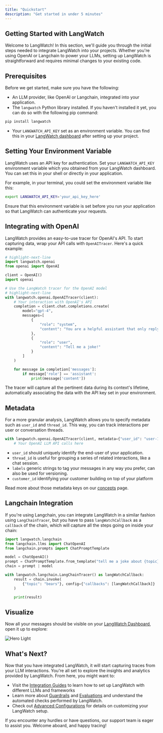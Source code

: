 ```yaml
---
title: "Quickstart"
description: "Get started in under 5 minutes"
---
```


## Getting Started with LangWatch

Welcome to LangWatch! In this section, we'll guide you through the initial steps needed to integrate LangWatch into your projects. Whether you're using OpenAI or Langchain to power your LLMs, setting up LangWatch is straightforward and requires minimal changes to your existing code.

## Prerequisites

Before we get started, make sure you have the following:

- An LLM provider, like OpenAI or Langchain, integrated into your application.
- The `langwatch` Python library installed. If you haven't installed it yet, you can do so with the following pip command:

```sh
pip install langwatch
```

- Your `LANGWATCH_API_KEY` set as an environment variable. You can find this in your [LangWatch dashboard](https://app.langwatch.ai) after setting up your project.

## Setting Your Environment Variable

LangWatch uses an API key for authentication. Set your `LANGWATCH_API_KEY` environment variable which you obtained from your LangWatch dashboard. You can set this in your shell or directly in your application.

For example, in your terminal, you could set the environment variable like this:

```sh
export LANGWATCH_API_KEY='your_api_key_here'
```

Ensure that this environment variable is set before you run your application so that LangWatch can authenticate your requests.

## Integrating with OpenAI

LangWatch provides an easy-to-use tracer for OpenAI's API. To start capturing data, wrap your API calls with `OpenAITracer`. Here's a quick example:

```python
# highlight-next-line
import langwatch.openai
from openai import OpenAI

client = OpenAI()
import openai

# Use the LangWatch tracer for the OpenAI model
# highlight-next-line
with langwatch.openai.OpenAITracer(client):
    # Your interaction with OpenAI's API
    completion = client.chat.completions.create(
        model="gpt-4",
        messages=[
            {
                "role": "system",
                "content": "You are a helpful assistant that only reply in short tweet-like responses, using lots of emojis.",
            },
            {
                "role": "user",
                "content": "Tell me a joke!"
            }
        ]
    )

    for message in completion['messages']:
        if message['role'] == 'assistant':
            print(message['content'])
```

The tracer will capture all the pertinent data during its context's lifetime, automatically associating the data with the API key set in your environment.

## Metadata

For a more granular analysis, LangWatch allows you to specify metadata such as `user_id` and `thread_id`. This way, you can track interactions per user or conversation threads.

```python
with langwatch.openai.OpenAITracer(client, metadata={"user_id": "user-123", "thread_id": "thread-456"}):
    # Your OpenAI LLM API calls here
```

- `user_id` should uniquely identify the end-user of your application.
- `thread_id` is useful for grouping a series of related interactions, like a chat session.
- `labels` generic strings to tag your messages in any way you prefer, can also be used for versioning.
- `customer_id` identifying your customer building on top of your platform

Read more about those metadata keys on our [concepts](./concepts) page.

## Langchain Integration

If you're using Langchain, you can integrate LangWatch in a similar fashion using `LangChainTracer`, but you have to pass `langWatchCallback` as a `callback` of the chain, which will capture all the steps going on inside your chain:

```python
import langwatch.langchain
from langchain.llms import ChatOpenAI
from langchain.prompts import ChatPromptTemplate

model = ChatOpenAI()
prompt = ChatPromptTemplate.from_template("tell me a joke about {topic}")
chain = prompt | model

with langwatch.langchain.LangChainTracer() as langWatchCallback:
    result = chain.invoke(
        {"topic": "bears"}, config={"callbacks": [langWatchCallback]}
    )

    print(result)
```

## Visualize

Now all your messages should be visible on your [LangWatch Dashboard](https://app.langwatch.ai), open it up to explore:

<img
  className="block dark:hidden"
  src="/images/screenshot-dashboard.png"
  alt="Hero Light"
/>

## What's Next?

Now that you have integrated LangWatch, it will start capturing traces from your LLM interactions. You're all set to explore the insights and analytics provided by LangWatch. From here, you might want to:

- Visit the [Integration Guides](/docs/category/integration-guides) to learn how to set up LangWatch with different LLMs and frameworks
- Learn more about [Guardrails](#) and [Evaluations](#) and understand the automated checks performed by LangWatch.
- Check out [Advanced Configurations](#) for details on customizing your LangWatch setup.

If you encounter any hurdles or have questions, our support team is eager to assist you. Welcome aboard, and happy tracing!
